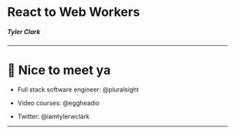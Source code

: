 
# React to Web Workers

##### Tyler Clark

---

# 👋 Nice to meet ya

- Full stack software engineer: @pluralsight

- Video courses: @eggheadio

- Twitter: @iamtylerwclark

---

<Title text="Overview" />

- What are workers? (web and service)

- Service worker notes & demo

- Web worker notes & demo

- Tips / Tricks / Additional References

<Footer />

---

# Why tho?

> A service worker, properly configured, makes your web app fast and reliable.

> -Jeff Posnick

---

<img src="andy.png" style={{ maxWidth: '50%' }} />

---

## Let's get our terminology right :white_check_mark:

<Footer />

---

## Web worker vs. Service worker

- All are "workers"
- Dedicated & Shared workers = "Web worker"
- Service worker = "Service worker"

<Footer />

---

# What are workers?

- Run scripts in another thread
- Can communicate with client app
- Kindof like a browser extension
- Sits in middle of client and server

<Footer />

---

## Not all :rose:

<img src="tweet.png" />

<Footer />

---

# Workers: Cons :thumbsdown:

- Sticky cache (Browser refresh doesn't do anything)
- No access to localStorage, some window properties, or DOM
- Little to no IE support
- Steep learning curve (i.e Webpack / Parcel)

<Footer />

---

# Workers: Pros :rocket:

- Catch offline requests\*
- Prefetching resources\*
- Handle complex UI blocking functions\*
- Push notifications
- Built in thread safety

<Footer />

---

# How to ANY worker :raising_hand:

- You can use normal JS syntax (For the most part)
- Reference a JS file or script type="text/js-worker"
- IndexedDB
- WebSockets :scream:

<Footer />

---

# How to WEB WORKER

<img src="one-worker.png" />

- Messages control communication
- postMessage & onmessage
- Can also use eventListeners('message')

<Footer />

---

# How to SERVICE WORKER

<img src="one-service.png" />

<Footer />

---

## How to SERVICE WORKER

- Uses variety of eventListeners ('install', 'fetch', 'message')
- Works off Promises
- Have lifecycle events (Causes most confusion)

<Footer />

---

## SERVICE WORKER :muscle:

- Cache API + _Intercepting Fetch_ = offline experience

<Footer />

---

### Caching Assets with Workbox & Cache API

<img style={{ maxWidth: '80%' }} src="cache-api.png" />

<Footer />

---

<Title text="Service Worker" />

<img src="service-register.png" />

<Footer />

---

<Title text="Sync state across tabs" />

<div
  dangerouslySetInnerHTML={{
    __html: `
      <video
        style="max-width: 70%; margin-top: 15px;"
        controls
        autoplay
        loop
        muted
        src="./service-worker-vid.mp4"
      />
    `
  }}
/>

<Footer />

---

<img src="workbox.png" />

> Workbox is a library that bakes in a set of best practices and removes the boilerplate every developer writes when working with service workers.

<Footer />

---

## Why Workbox?

- Precaching
- Runtime caching
- Request routing
- Background sync
- Helpful debugging

---

## Easy implementation

<img src="workbox-exm.png" />

---

## Simple and Complex Recipes

- Caching CSS / JS / Images
- Caching from multiple origins
- Offer page reload
- Provide a fallback responses (images, document, font)

---

# React :heart: Workers

<Footer />

---

# create-react-app v2

- Introduced opt-in with _Google's Workbox_ (GenerateSW)
- All static site assets are cached (cached first)
- App works offline

<Footer />

---

# CRA Non-opted in demo

1. `npm run build`
2. `cd build/`
3. `http-server`

<Footer />

---

<div
  dangerouslySetInnerHTML={{
    __html: `
      <video
        style="max-width: 80%"
        controls
        autoplay
        loop
        muted
        src="./non-opted-in.mp4"
      />
    `
  }}
/>

<Footer />

---

# CRA demo opted-In

1. `cd ..`
2. Register default service worker

<Footer />

---

# CRA demo opted-In

<img style={{ width: '90%' }} src="register.png" />

<Footer />

---

# CRA demo opted-In

1. `npm run build`
2. `cd build/`
3. `http-server`

<Footer />

---

<div
  dangerouslySetInnerHTML={{
    __html: `
      <video
        style="max-width: 80%"
        controls
        autoplay
        loop
        muted
        src="./opted-in.mp4"
      />
    `
  }}
/>

<Footer />

---

# That's it! :clap:

<Footer />

---

# Warning :grimacing:

<img src="cached-2.png" />

<Footer />

---

# CRA service-worker gotchas

- Service worker is kept in "waiting" state
- Users have to close tabs (not reload)
- "New content is available once existing tabs are closed"

<Footer />

---

# CRA notes

- App can be added to phone
- Assets have cache-first strategy
- Cached navigation requests for your HTML

<Footer />

---

## Customize workbox GenerateSW in CRA

#### Coming soon?

- Custom workbox config file [Initial Proposal](https://github.com/facebook/create-react-app/issues/5359)
- Sitting with changes requested [Pull request ](https://github.com/facebook/create-react-app/pull/5369)

<Footer />

---

## Can use InjectManifest without ejecting

- Gives more control (skipWaiting()) :white_check_mark:
- Use other APIs such as Web Push :white_check_mark:
- Relatively easy to add in CRA :white_check_mark:
- See references page at end

<Footer />

---

# Service Worker Notes

- Lifecycle (installing, installed, waiting, active, activated... )
- Not transparent if installation fails

---

# On to Web Workers in CRA

- Eject CRA
- Use react-app-rewired + worker-plugin
- [Pull request for Web Workers support](https://github.com/facebook/create-react-app/pull/5886)

<Footer />

---

### Thread blocking demo

<img src="code-block.png" style={{ maxWidth: '80%' }} />

<Footer />

---

<Title text="Thread blocking demo" />

<div
  dangerouslySetInnerHTML={{
    __html: `
      <video
        style="max-width: 70%"
        controls
        autoplay
        loop
        muted
        src="./locked.mp4"
      />
    `
  }}
/>

<Footer />

---

### App.js

<img src="react-worker-code.png" style={{ maxWidth: '80%' }} />

<Footer />

---

### test.worker.js

<img src="worker-code.png" style={{ maxWidth: '80%' }} />

<Footer />

---

<Title text="Non-thread blocking demo" />

<div
  dangerouslySetInnerHTML={{
    __html: `
      <video
        style="max-width: 63%"
        controls
        autoplay
        loop
        muted
        src="./non-block.mp4"
      />
    `
  }}
/>

<Footer />

---

<Title text="Notes on Web Workers" />

- Dedicated worker is only accessible by the script that called it (new Worker())
- Shared workers accessible by multiple scripts (new SharedWorker())
- Can destroy with `myWorker.terminate()`

<Footer />

---

<Title text="Notes on Web Workers" />

- Can create "sub-workers"
- Have access to global function, importScripts()

<Footer />

---

# Tips and tricks

- Testing locally run in incognito tab
- Only works with HTTPS or localhost
- Workbox CLI

<Footer />

---

# References

- [Progressive Web Apps CRA](https://facebook.github.io/create-react-app/docs/making-a-progressive-web-app)
- [WorkBox](https://developers.google.com/web/tools/workbox/)
- [Custom workbox config CRA Initial Proposal](https://github.com/facebook/create-react-app/issues/5359)
- [Custom workbox config CRA Pull request ](https://github.com/facebook/create-react-app/pull/5369)

<Footer />

---

# References

- [Web worker vs. Service Worker](https://bitsofco.de/web-workers-vs-service-workers-vs-worklets/)
- [Prefetch links](https://blog.bitsrc.io/prefetching-links-using-service-workers-d9f6babfd0b)
- [Web Workers support in CRA](https://github.com/facebook/create-react-app/pull/5886)
- [Worker Plugin](https://github.com/GoogleChromeLabs/worker-plugin)

<Footer />

---

# Thanks! :raised_hands:

<Footer />
